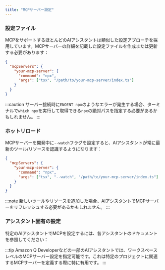 ```yaml
---
title: "MCPサーバー設定"
---
```




### 設定ファイル

MCPをサポートするほとんどのAIアシスタントは類似した設定アプローチを採用しています。MCPサーバーの詳細を記載した設定ファイルを作成または更新する必要があります：

```json
{
  "mcpServers": {
    "your-mcp-server": {
      "command": "npx",
      "args": ["tsx", "/path/to/your-mcp-server/index.ts"]
    }
  }
}
```

:::caution
サーバー接続時に`ENOENT npx`のようなエラーが発生する場合、ターミナルで`which npx`を実行して取得できる`npx`の絶対パスを指定する必要があるかもしれません。
:::

### ホットリロード

MCPサーバーを開発中に`--watch`フラグを設定すると、AIアシスタントが常に最新のツール/リソースを認識するようになります：

```json {5}
{
  "mcpServers": {
    "your-mcp-server": {
      "command": "npx",
      "args": ["tsx", "--watch", "/path/to/your-mcp-server/index.ts"]
    }
  }
}
```

:::note
新しいツールやリソースを追加した場合、AIアシスタントでMCPサーバーをリフレッシュする必要があるかもしれません。
:::

### アシスタント固有の設定

特定のAIアシスタントでMCPを設定するには、各アシスタントのドキュメントを参照してください：


<Snippet name="mcp/assistant-docs" />

:::tip
Amazon Q Developerなどの一部のAIアシスタントでは、ワークスペースレベルのMCPサーバー設定を指定可能です。これは特定のプロジェクトに関連するMCPサーバーを定義する際に特に有用です。
:::
